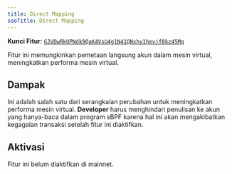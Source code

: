 ```yaml
---
title: Direct Mapping
seoTitle: Direct Mapping
---
```


**Kunci Fitur**:
[`GJVDwRkUPNdk9QaK4VsU4g1N41QNxhy1hevjf8kz45Mq`](https://explorer.solana.com/address/GJVDwRkUPNdk9QaK4VsU4g1N41QNxhy1hevjf8kz45Mq)

Fitur ini memungkinkan pemetaan langsung akun dalam mesin virtual, meningkatkan
performa mesin virtual.

## Dampak

Ini adalah salah satu dari serangkaian perubahan untuk meningkatkan performa
mesin virtual. **Developer** harus menghindari penulisan ke akun yang hanya-baca
dalam program sBPF karena hal ini akan mengakibatkan kegagalan transaksi setelah
fitur ini diaktifkan.

## Aktivasi

Fitur ini belum diaktifkan di mainnet.
